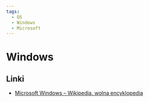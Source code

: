 ```yaml
---
tags:
  - OS
  - Windows
  - Microsoft
---
```


# Windows

## Linki

- [Microsoft Windows – Wikipedia, wolna encyklopedia](https://pl.wikipedia.org/wiki/Microsoft_Windows)

